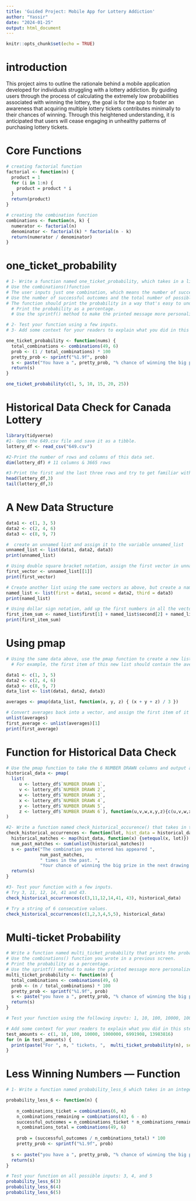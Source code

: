 ```yaml
---
title: 'Guided Project: Mobile App for Lottery Addiction'
author: "Yassir"
date: "2024-01-25"
output: html_document
---
```


```r
knitr::opts_chunk$set(echo = TRUE)
```

# introduction
This project aims to outline the rationale behind a mobile application developed for individuals struggling with a lottery addiction. By guiding users through the process of calculating the extremely low probabilities associated with winning the lottery, the goal is for the app to foster an awareness that acquiring multiple lottery tickets contributes minimally to their chances of winning. Through this heightened understanding, it is anticipated that users will cease engaging in unhealthy patterns of purchasing lottery tickets.

# Core Functions
```r
# creating factorial function
factorial <- function(n) {
  product = 1
  for (i in 1:n) {
    product = product * i
  }
  return(product)
}

# creating the combination function
combinations <- function(n, k) {
  numerator <- factorial(n)
  denominator <- factorial(k) * factorial(n - k)
  return(numerator / denominator)
}
```

# one_ticket_probability
```r
# 1- Write a function named one_ticket_probability, which takes in a list of six unique numbers and prints the probability of winning in a way that's easy to understand.
# Use the combinations()function
# The user inputs just one combination, which means the number of successful outcomes is 1.
# Use the number of successful outcomes and the total number of possible outcomes to calculate the probability for one ticket.
# The function should print the probability in a way that's easy to understand:
  # Print the probability as a percentage.
  # Use the sprintf() method to make the printed message more personalized with respect to what the user inputs.

# 2- Test your function using a few inputs.
# 3- Add some context for your readers to explain what you did in this step and why.

one_ticket_probability <- function(nums) {
  total_combinations <- combinations(49, 6)
  prob <- (1 / total_combinations) * 100
  pretty_prob <- sprintf("%1.9f", prob)
  s <- paste("You have a ", pretty_prob, "% chance of winning the big prize.", sep = "")
  return(s)
}

one_ticket_probability(c(1, 5, 10, 15, 20, 25))
```
# Historical Data Check for Canada Lottery
```r
library(tidyverse)
#1- Open the 649.csv file and save it as a tibble.
lottery_df <- read_csv("649.csv")

#2-Print the number of rows and columns of this data set.
dim(lottery_df) # 11 columns & 3665 rows

#3-Print the first and the last three rows and try to get familiar with the data set.
head(lottery_df,3)
tail(lottery_df,3)
```

# A New Data Structure
```r
data1 <- c(1, 3, 5)
data2 <- c(2, 4, 6)
data3 <- c(8, 9, 7)

#  create an unnamed list and assign it to the variable unnamed_list
unnamed_list <- list(data1, data2, data3)
print(unnamed_list)

# Using double square bracket notation, assign the first vector in unnamed_list to the variable first_vector
first_vector <- unnamed_list[[1]]
print(first_vector)

# Create another list using the same vectors as above, but create a named list instead. Use the names first, second and third, and assign this named list to the variable named_list
named_list <- list(first = data1, second = data2, third = data3)
print(named_list)

# Using dollar sign notation, add up the first numbers in all the vectors in named_list and assign it to the variable first_item_sum
first_item_sum <- named_list$first[1] + named_list$second[2] + named_list$third[3]
print(first_item_sum)
```

# Using pmap
```r
# Using the same data above, use the pmap function to create a new list that contains the average of the items in the current iteration. Assign this list to averages.
  # For example, the first item of this new list should contain the average of the first items of each vector.

data1 <- c(1, 3, 5)
data2 <- c(2, 4, 6)
data3 <- c(8, 9, 7)
data_list <- list(data1, data2, data3)

averages <- pmap(data_list, function(x, y, z) { (x + y + z) / 3 })

# Convert averages back into a vector, and assign the first item of it to the variable first_average.
unlist(averages)
first_average <- unlist(averages)[1]
print(first_average)
```
# Function for Historical Data Check
```r
# Use the pmap function to take the 6 NUMBER DRAWN columns and output a list of vectors.
historical_data <- pmap(
  list(
     u <- lottery_df$`NUMBER DRAWN 1`,
     v <- lottery_df$`NUMBER DRAWN 2`,
     w <- lottery_df$`NUMBER DRAWN 3`,
     x <- lottery_df$`NUMBER DRAWN 4`,
     y <- lottery_df$`NUMBER DRAWN 5`,
     z <- lottery_df$`NUMBER DRAWN 6`), function(u,v,w,x,y,z){c(u,v,w,x,y,z)}
)
```

```r
#2- Write a function named check_historical_occurence() that takes in two inputs: an R vector containing the user numbers and the list containing the sets of the winning numbers from part 1.
check_historical_occurrences <- function(lot, hist_data = historical_data) {
  historical_matches <- map(hist_data, function(x) {setequal(x, lot)})
  num_past_matches <- sum(unlist(historical_matches))
  s <- paste("The combination you entered has appeared ", 
             num_past_matches, 
             " times in the past. ",
             "Your chance of winning the big prize in the next drawing using this combination is 0.0000072%", sep = "")
  return(s)
}
```


```r
#3- Test your function with a few inputs. 
# Try 3, 11, 12, 14, 41 and 43.
check_historical_occurrences(c(3,11,12,14,41, 43), historical_data)
```


```r
# Try a string of 6 consecutive values.
check_historical_occurrences(c(1,2,3,4,5,5), historical_data)
```
# Multi-ticket Probability
```r
# Write a function named multi_ticket_probability that prints the probability of winning the big prize depending on the number of different tickets played. 
# Use the combinations() function you wrote in a previous screen.
# Print the probability as a percentage.
# Use the sprintf() method to make the printed message more personalized
multi_ticket_probability <- function(n) {
  total_combinations <- combinations(49, 6)
  prob <- (n / total_combinations) * 100
  pretty_prob <- sprintf("%1.9f", prob)
  s <- paste("you have a ", pretty_prob, "% chance of winning the big prize.", sep = "")
  return(s)
}

```


```r
# Test your function using the following inputs: 1, 10, 100, 10000, 1000000, 6991908, 13983816

# Add some context for your readers to explain what you did in this step and why.
test_amounts <- c(1, 10, 100, 10000, 1000000, 6991908, 13983816)
for (n in test_amounts) {
  print(paste("For ", n, " tickets, ",  multi_ticket_probability(n), sep = ""))
}
```
# Less Winning Numbers — Function
```r
# 1- Write a function named probability_less_6 which takes in an integer and prints information about the chances of winning depending on the value of that integer.

probability_less_6 <- function(n) {
  
    n_combinations_ticket = combinations(6, n)
    n_combinations_remaining = combinations(43, 6 - n)
    successful_outcomes = n_combinations_ticket * n_combinations_remaining
    n_combinations_total = combinations(49, 6)
    
    prob = (successful_outcomes / n_combinations_total) * 100
    pretty_prob <- sprintf("%1.9f", prob)
  
  s <- paste("you have a ", pretty_prob, "% chance of winning the big prize.", sep = "")
  return(s)
}

```

```r
# Test your function on all possible inputs: 3, 4, and 5
probability_less_6(3)
probability_less_6(4)
probability_less_6(5)

```

